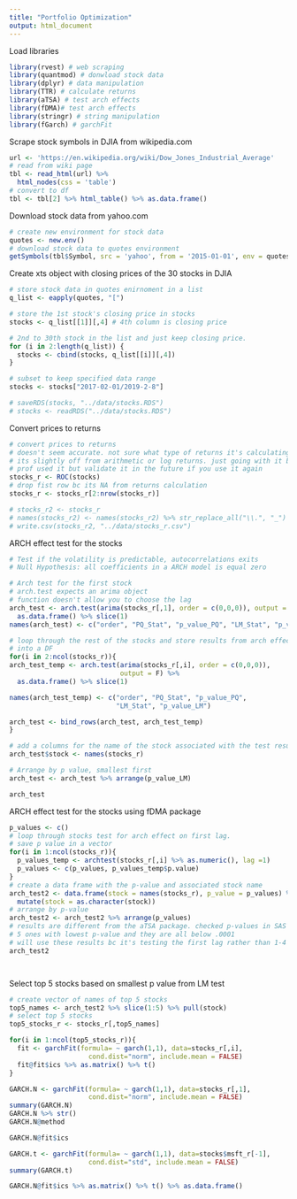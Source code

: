 ```yaml
---
title: "Portfolio Optimization"
output: html_document
---
```


Load libraries
```r
library(rvest) # web scraping
library(quantmod) # donwload stock data
library(dplyr) # data manipulation
library(TTR) # calculate returns
library(aTSA) # test arch effects
library(fDMA)# test arch effects
library(stringr) # string manipulation
library(fGarch) # garchFit
```

Scrape stock symbols in DJIA from wikipedia.com
```r
url <- 'https://en.wikipedia.org/wiki/Dow_Jones_Industrial_Average'
# read from wiki page
tbl <- read_html(url) %>% 
  html_nodes(css = 'table')
# convert to df
tbl <- tbl[2] %>% html_table() %>% as.data.frame()
```

Download stock data from yahoo.com
```r
# create new environment for stock data
quotes <- new.env()
# download stock data to quotes environment
getSymbols(tbl$Symbol, src = 'yahoo', from = '2015-01-01', env = quotes)
```

Create xts object with closing prices of the 30 stocks in DJIA
```r
# store stock data in quotes enirnoment in a list
q_list <- eapply(quotes, "[") 

# store the 1st stock's closing price in stocks
stocks <- q_list[[1]][,4] # 4th column is closing price

# 2nd to 30th stock in the list and just keep closing price. 
for (i in 2:length(q_list)) {
  stocks <- cbind(stocks, q_list[[i]][,4])
}

# subset to keep specified data range
stocks <- stocks["2017-02-01/2019-2-8"]

# saveRDS(stocks, "../data/stocks.RDS")
# stocks <- readRDS("../data/stocks.RDS")
```

Convert prices to returns
```r
# convert prices to returns
# doesn't seem accurate. not sure what type of returns it's calculating
# its slightly off from arithmetic or log returns. just going with it bc
# prof used it but validate it in the future if you use it again
stocks_r <- ROC(stocks)
# drop fist row bc its NA from returns calculation
stocks_r <- stocks_r[2:nrow(stocks_r)]

# stocks_r2 <- stocks_r
# names(stocks_r2) <- names(stocks_r2) %>% str_replace_all("\\.", "_")
# write.csv(stocks_r2, "../data/stocks_r.csv")
```

ARCH effect test for the stocks
```r
# Test if the volatility is predictable, autocorrelations exits
# Null Hypothesis: all coefficients in a ARCH model is equal zero

# Arch test for the first stock 
# arch.test expects an arima object
# function doesn't allow you to choose the lag
arch_test <- arch.test(arima(stocks_r[,1], order = c(0,0,0)), output = F) %>% 
  as.data.frame() %>% slice(1)
names(arch_test) <- c("order", "PQ_Stat", "p_value_PQ", "LM_Stat", "p_value_LM")

# loop through the rest of the stocks and store results from arch effect test
# into a DF
for(i in 2:ncol(stocks_r)){
arch_test_temp <- arch.test(arima(stocks_r[,i], order = c(0,0,0)), 
                            output = F) %>% 
  as.data.frame() %>% slice(1)

names(arch_test_temp) <- c("order", "PQ_Stat", "p_value_PQ", 
                           "LM_Stat", "p_value_LM")

arch_test <- bind_rows(arch_test, arch_test_temp)
}

# add a columns for the name of the stock associated with the test result
arch_test$stock <- names(stocks_r)

# Arrange by p value, smallest first
arch_test <- arch_test %>% arrange(p_value_LM)

arch_test
```

ARCH effect test for the stocks using fDMA package
```r
p_values <- c()
# loop through stocks test for arch effect on first lag. 
# save p value in a vector
for(i in 1:ncol(stocks_r)){
  p_values_temp <- archtest(stocks_r[,i] %>% as.numeric(), lag =1)
  p_values <- c(p_values, p_values_temp$p.value)
}
# create a data frame with the p-value and associated stock name
arch_test2 <- data.frame(stock = names(stocks_r), p_value = p_values) %>%
  mutate(stock = as.character(stock))
# arrange by p-value
arch_test2 <- arch_test2 %>% arrange(p_values)
# results are different from the aTSA package. checked p-values in SAS for top 
# 5 ones with lowest p-value and they are all below .0001
# will use these results bc it's testing the first lag rather than 1-4
arch_test2




```
Select top 5 stocks based on smallest p value from LM test
```r
# create vector of names of top 5 stocks
top5_names <- arch_test2 %>% slice(1:5) %>% pull(stock)
# select top 5 stocks  
top5_stocks_r <- stocks_r[,top5_names]
```

```r
for(i in 1:ncol(top5_stocks_r)){
  fit <- garchFit(formula= ~ garch(1,1), data=stocks_r[,i],
                    cond.dist="norm", include.mean = FALSE)
  fit@fit$ics %>% as.matrix() %>% t()
}
```



```r
GARCH.N <- garchFit(formula= ~ garch(1,1), data=stocks_r[,1],
                    cond.dist="norm", include.mean = FALSE)
summary(GARCH.N)
GARCH.N %>% str()
GARCH.N@method

GARCH.N@fit$ics

GARCH.t <- garchFit(formula= ~ garch(1,1), data=stocks$msft_r[-1], 
                    cond.dist="std", include.mean = FALSE)
summary(GARCH.t)
```


```r
GARCH.N@fit$ics %>% as.matrix() %>% t() %>% as.data.frame()
```

```r

```

